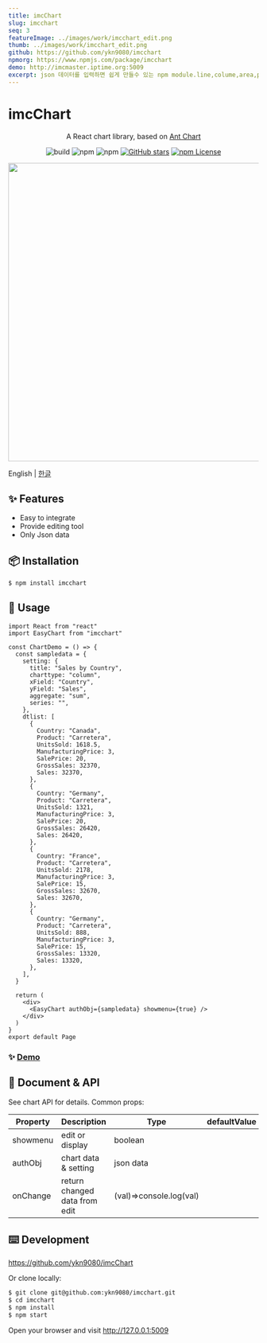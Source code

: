 ```yaml
---
title: imcChart
slug: imcchart
seq: 3
featureImage: ../images/work/imcchart_edit.png
thumb: ../images/work/imcchart_edit.png
github: https://github.com/ykn9080/imcchart
npmorg: https://www.npmjs.com/package/imcchart
demo: http://imcmaster.iptime.org:5009
excerpt: json 데이터를 입력하면 쉽게 만들수 있는 npm module.line,colume,area,pie chart를 사용할 수있다.imcdashboard의 모듈로 삽입하여 사용할 수 있다.
---
```


# imcChart

<div align="center">

A React chart library, based on [Ant Chart](https://github.com/antvis/G2Plot)

![build](https://github.com/ant-design/ant-design-charts/workflows/build/badge.svg)
![npm](https://img.shields.io/npm/v/@ant-design/charts)
![npm](https://img.shields.io/npm/dm/@ant-design/charts)
[![GitHub stars](https://img.shields.io/github/stars/ant-design/ant-design-charts)](https://github.com/ant-design/ant-design-charts/stargazers)
[![npm License](https://img.shields.io/npm/l/@ant-design/charts.svg)](https://www.npmjs.com/package/@ant-design/charts)

</div>

<div align="center">
  <img src="https://i.ibb.co/LP9mPFg/imcchart-edit.png" width="600" />
</div>

English | [한글](./README-kr_KR.md)

## ✨ Features

- Easy to integrate
- Provide editing tool
- Only Json data

## 📦 Installation

```bash | pure
$ npm install imcchart
```

## 🔨 Usage

```tsx | pure
import React from "react"
import EasyChart from "imcchart"

const ChartDemo = () => {
  const sampledata = {
    setting: {
      title: "Sales by Country",
      charttype: "column",
      xField: "Country",
      yField: "Sales",
      aggregate: "sum",
      series: "",
    },
    dtlist: [
      {
        Country: "Canada",
        Product: "Carretera",
        UnitsSold: 1618.5,
        ManufacturingPrice: 3,
        SalePrice: 20,
        GrossSales: 32370,
        Sales: 32370,
      },
      {
        Country: "Germany",
        Product: "Carretera",
        UnitsSold: 1321,
        ManufacturingPrice: 3,
        SalePrice: 20,
        GrossSales: 26420,
        Sales: 26420,
      },
      {
        Country: "France",
        Product: "Carretera",
        UnitsSold: 2178,
        ManufacturingPrice: 3,
        SalePrice: 15,
        GrossSales: 32670,
        Sales: 32670,
      },
      {
        Country: "Germany",
        Product: "Carretera",
        UnitsSold: 888,
        ManufacturingPrice: 3,
        SalePrice: 15,
        GrossSales: 13320,
        Sales: 13320,
      },
    ],
  }

  return (
    <div>
      <EasyChart authObj={sampledata} showmenu={true} />
    </div>
  )
}
export default Page
```

### ✨ [Demo](http://imcmaster.iptime.org:5009)

## 📜 Document & API

See chart API for details. Common props:

| Property | Description                   | Type                    | defaultValue |
| -------- | ----------------------------- | ----------------------- | ------------ |
| showmenu | edit or display               | boolean                 |              |
| authObj  | chart data & setting          | json data               |              |
| onChange | return changed data from edit | (val)=>console.log(val) |              |

## ⌨️ Development

https://github.com/ykn9080/imcChart

Or clone locally:

```bash
$ git clone git@github.com:ykn9080/imcchart.git
$ cd imcchart
$ npm install
$ npm start
```

Open your browser and visit http://127.0.0.1:5009

